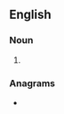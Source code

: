 ==English==

===Noun===
{{head|en|noun form}}

# {{plural of|boma|lang=en}}

===Anagrams===
* {{anagrams|en|a=abmos|Bosma|MOABs|MOBAs|Sambo|ambos|sambo}}